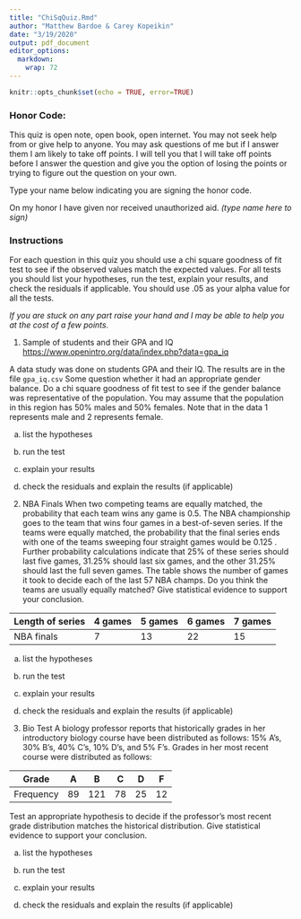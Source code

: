 ```yaml
---
title: "ChiSqQuiz.Rmd"
author: "Matthew Bardoe & Carey Kopeikin"
date: "3/19/2020"
output: pdf_document
editor_options: 
  markdown: 
    wrap: 72
---
```


```r
knitr::opts_chunk$set(echo = TRUE, error=TRUE)
```

### **Honor Code:** 

This quiz is open note, open book, open internet. You may not seek help from or give help to anyone. You may ask questions of me but if I answer them I am likely to take off points. I will tell you that I will take off points before I answer the question and give you the option of losing the points or trying to figure out the question on your own.  


Type your name below indicating you are signing the honor code.

On my honor I have given nor received unauthorized aid.
*(type name here to sign)*


### Instructions

For each question in this quiz you should use a chi square goodness of
fit test to see if the observed values match the expected values. For
all tests you should list your hypotheses, run the test, explain your
results, and check the residuals if applicable. You should use .05 as
your alpha value for all the tests.

*If you are stuck on any part raise your hand and I may be able to help you at the cost of a few points.*


1.  Sample of students and their GPA and IQ
    <https://www.openintro.org/data/index.php?data=gpa_iq>

A data study was done on students GPA and their IQ. The results are in
the file `gpa_iq.csv` Some question whether it had an appropriate gender
balance. Do a chi square goodness of fit test to see if the gender
balance was representative of the population. You may assume that the
population in this region has 50% males and 50% females. Note that in the data 1
represents male and 2 represents female.

a)  list the hypotheses

b)  run the test

c)  explain your results

d)  check the residuals and explain the results (if applicable)


2.  NBA Finals
When two competing teams are equally matched, the probability that
each team wins any game is 0.5. The NBA championship goes to the
team that wins four games in a best-of-seven series. If the teams
were equally matched, the probability that the final series ends
with one of the teams sweeping four straight games would be 0.125 .
Further probability calculations indicate that 25% of these series
should last five games, 31.25% should last six games, and the other
31.25% should last the full seven games. The table shows the number
of games it took to decide each of the last 57 NBA champs. Do you
think the teams are usually equally matched? Give statistical
evidence to support your conclusion.    

| Length of series | 4 games |  5 games| 6 games | 7 games |
|------------------|---------|---------|---------|---------|
|  NBA finals      | 7       | 13      | 22      | 15      |


a)  list the hypotheses

b)  run the test

c)  explain your results

d)  check the residuals and explain the results (if applicable)


3. Bio Test
A biology professor reports that historically grades in her introductory biology course have
been distributed as follows: 15% A’s, 30% B’s, 40% C’s, 10% D’s, and 5% F’s. Grades in her
most recent course were distributed as follows:

| Grade     | A   | B   | C   | D   | F   |
|-----------|-----|-----|-----|-----|-----|
| Frequency | 89  | 121 | 78  | 25  | 12  |

Test an appropriate hypothesis to decide if the professor’s most recent grade distribution
matches the historical distribution. Give statistical evidence to support your conclusion.

a)  list the hypotheses

b)  run the test

c)  explain your results

d)  check the residuals and explain the results (if applicable)

